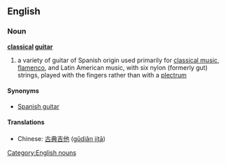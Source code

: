 ==English==
===Noun===
'''[[classical]] [[guitar]]'''
#a variety of guitar of Spanish origin used primarily for [[classical music]], [[flamenco]], and Latin American music, with six nylon (formerly gut) strings, played with the fingers rather than with a [[plectrum]]

====Synonyms====
*[[Spanish guitar]]
====Translations====
*Chinese: [[古典吉他]] ([[gǔdiǎn jítā]])

[[Category:English nouns]]